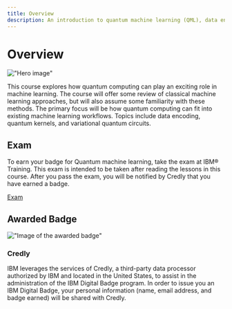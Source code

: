 ```yaml
---
title: Overview
description: An introduction to quantum machine learning (QML), data encoding, kernel methods and variational quantum circuits.
---
```


# Overview

!["Hero image"](/learning/images/courses/quantum-machine-learning/hero.svg)

This course explores how quantum computing can play an exciting role in machine learning. The course will offer some review of classical machine learning approaches, but will also assume some familiarity with these methods. The primary focus will be how quantum computing can fit into existing machine learning workflows. Topics include data encoding, quantum kernels, and variational quantum circuits.

## Exam

To earn your badge for Quantum machine learning, take the exam at IBM&reg; Training. This exam is intended to be taken after reading the lessons in this course. After you pass the exam, you will be notified by Credly that you have earned a badge.

[Exam](/learning/courses/quantum-machine-learning/exam)

## Awarded Badge

!["Image of the awarded badge"](/learning/images/courses/quantum-machine-learning/badge.avif)

### Credly

IBM leverages the services of Credly, a third-party data processor authorized by IBM and located in the United States, to assist in the administration of the IBM Digital Badge program. In order to issue you an IBM Digital Badge, your personal information (name, email address, and badge earned) will be shared with Credly.


